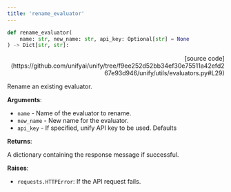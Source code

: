 ```yaml
---
title: 'rename_evaluator'
---
```


```python
def rename_evaluator(
    name: str, new_name: str, api_key: Optional[str] = None
) -> Dict[str, str]:
```

<p align="right">[source code](https://github.com/unifyai/unify/tree/f9ee252d52bb34ef30e75511a42efd267e93d946/unify/utils/evaluators.py#L29)</p>

Rename an existing evaluator.

**Arguments**:

- `name` - Name of the evaluator to rename.
- `new_name` - New name for the evaluator.
- `api_key` - If specified, unify API key to be used. Defaults



**Returns**:

A dictionary containing the response message if successful.



**Raises**:

- `requests.HTTPError`: If the API request fails.